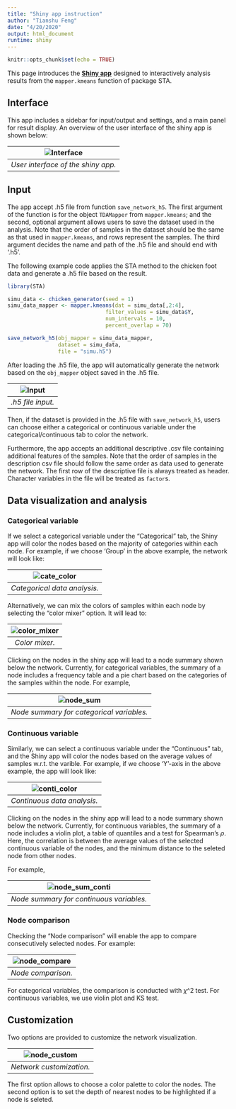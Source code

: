 ```yaml
---
title: "Shiny app instruction"
author: "Tianshu Feng"
date: "4/20/2020"
output: html_document
runtime: shiny
---
```


```r
knitr::opts_chunk$set(echo = TRUE)
```

This page introduces the __[Shiny app](http://tsfeng.shinyapps.io/STA-app)__ designed to interactively analysis results from the `mapper.kmeans` function of package STA.

## Interface

This app includes a sidebar for input/output and settings, and a main panel for result display. An overview of the user interface of the shiny app is shown below:

| ![Interface](man/figures/main_screen.png) | 
|:--:| 
| *User interface of the shiny app.* |

## Input

The app accept .h5 file from function `save_network_h5`. The first argument of the function is for the object `TDAMapper` from `mapper.kmeans`; and the second, optional argument allows users to save the dataset used in the analysis. Note that the order of samples in the dataset should be the same as that used in `mapper.kmeans`, and rows represent the samples. The third argument decides the name and path of the .h5 file and should end with '.h5'.

The following example code applies the STA method to the chicken foot data and generate a .h5 file based on the result.
```r
library(STA)

simu_data <- chicken_generator(seed = 1)
simu_data_mapper <- mapper.kmeans(dat = simu_data[,2:4],
                               filter_values = simu_data$Y,
                               num_intervals = 10,
                               percent_overlap = 70)

save_network_h5(obj_mapper = simu_data_mapper,
                dataset = simu_data,
                file = "simu.h5")
```

After loading the .h5 file, the app will automatically generate the network based on the `obj_mapper` object saved in the .h5 file.

| ![Input](man/figures/open_h5.png) |
|:--:|
| *.h5 file input.* |

Then, if the dataset is provided in the .h5 file with `save_network_h5`, users can choose either a categorical or continuous variable under the categorical/continuous tab to color the network. 

Furthermore, the app accepts an additional descriptive .csv file containing additional features of the samples. Note that the order of samples in the description csv file should follow the same order as data used to generate the network. The first row of the descriptive file is always treated as header. Character variables in the file will be treated as `factor`s.


## Data visualization and analysis

### Categorical variable
If we select a categorical variable under the "Categorical" tab, the Shiny app will color the nodes based on the majority of categories within each node. For example, if we choose 'Group' in the above example, the network will look like:

| ![cate_color](man/figures/categorical_color.png) | 
|:--:| 
| *Categorical data analysis.* |

Alternatively, we can mix the colors of samples within each node by selecting the "color mixer" option. It will lead to:

| ![color_mixer](man/figures/color_mixer.png) | 
|:--:| 
| *Color mixer.* |

Clicking on the nodes in the shiny app will lead to a node summary shown below the network. Currently, for categorical variables, the summary of a node includes a frequency table and a pie chart based on the categories of the samples within the node. For example, 

| ![node_sum](man/figures/Node_summary.png) | 
|:--:| 
| *Node summary for categorical variables.* |


### Continuous variable

Similarly, we can select a continuous variable under the "Continuous" tab, and the Shiny app will color the nodes based on the average values of samples w.r.t. the varible. For example, if we choose 'Y'-axis in the above example, the app will look like:

| ![conti_color](man/figures/continuous_color.png) | 
|:--:| 
| *Continuous data analysis.* |

Clicking on the nodes in the shiny app will lead to a node summary shown below the network. Currently, for continuous variables, the summary of a node includes a violin plot, a table of quantiles and a test for Spearman's $\rho$. Here, the correlation is between the average values of the selected continuous variable of the nodes, and the minimum distance to the seleted node from other nodes.

For example, 

| ![node_sum_conti](man/figures/node_summary_continuous.png) | 
|:--:| 
| *Node summary for continuous variables. * |


### Node comparison

Checking the "Node comparison" will enable the app to compare consecutively selected nodes. For example:

| ![node_compare](man/figures/node_comparison.png) | 
|:--:| 
| *Node comparison. * |

For categorical variables, the comparison is conducted with $\chi$^2 test. For continuous variables, we use violin plot and KS test.

## Customization

Two options are provided to customize the network visualization. 

| ![node_custom](man/figures/settings.png) | 
|:--:| 
| *Network customization. * |

The first option allows to choose a color palette to color the nodes. The second option is to set the depth of nearest nodes to be highlighted if a node is seleted.
